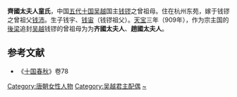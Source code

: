 '''齊國太夫人童氏'''，中国[[五代十国|五代十国]][[吴越|吴越]]国主[[钱镠|钱镠]]之曾祖母。住在杭州东苑，嫁于钱镠之曾祖父[[钱沛|钱沛]]。生子钱宇、[[钱宙|钱宙]]（钱镠祖父）。[[天宝_(吴越)|天宝]]三年（909年），作为宗主国的[[後梁|後梁]]追封[[吴越|吴越]]钱镠的曾祖母为为'''齐國太夫人'''、'''趙國太夫人'''。
==参考文献==
*《[[十国春秋|十国春秋]]》卷78
{{十国皇后}}
[[Category:唐朝女性人物|Category:唐朝女性人物]]
[[Category:吴越君主配偶|Category:吴越君主配偶]]
[[Category:童姓|~]]